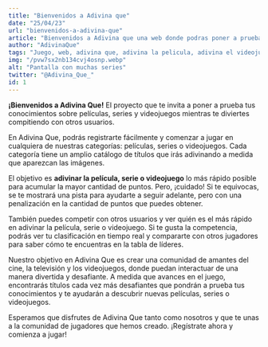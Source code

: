 ```yaml
---
title: "Bienvenidos a Adivina que"
date: "25/04/23"
url: "bienvenidos-a-adivina-que"
article: "Bienvenidos a Adivina que una web donde podras poner a prueba tus conocimientos sobre peliculas, series o videojuegos"
author: "AdivinaQue"
tags: "Juego, web, adivina que, adivina la pelicula, adivina el videojuego, adivina la serie, bienvenida"
img: "/pvw7sx2nb134cvj4osnp.webp"
alt: "Pantalla con muchas series"
twitter: "@Adivina_Que_"
id: 1
---
```

**¡Bienvenidos a Adivina Que!** El proyecto que te invita a poner a prueba tus conocimientos sobre películas, series y videojuegos mientras te diviertes compitiendo con otros usuarios.

En Adivina Que, podrás registrarte fácilmente y comenzar a jugar en cualquiera de nuestras categorías: películas, series o videojuegos. Cada categoría tiene un amplio catálogo de títulos que irás adivinando a medida que aparezcan las imágenes.

El objetivo es **adivinar la película, serie o videojuego** lo más rápido posible para acumular la mayor cantidad de puntos. Pero, ¡cuidado! Si te equivocas, se te mostrará una pista para ayudarte a seguir adelante, pero con una penalización en la cantidad de puntos que puedes obtener.

También puedes competir con otros usuarios y ver quién es el más rápido en adivinar la película, serie o videojuego. Si te gusta la competencia, podrás ver tu clasificación en tiempo real y compararte con otros jugadores para saber cómo te encuentras en la tabla de líderes.

Nuestro objetivo en Adivina Que es crear una comunidad de amantes del cine, la televisión y los videojuegos, donde puedan interactuar de una manera divertida y desafiante. A medida que avances en el juego, encontrarás títulos cada vez más desafiantes que pondrán a prueba tus conocimientos y te ayudarán a descubrir nuevas películas, series o videojuegos.

Esperamos que disfrutes de Adivina Que tanto como nosotros y que te unas a la comunidad de jugadores que hemos creado. ¡Regístrate ahora y comienza a jugar!